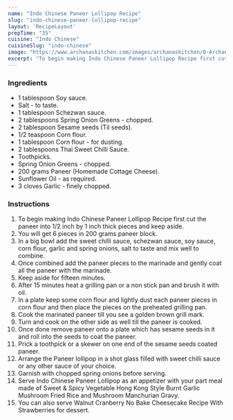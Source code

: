 ---
name: "Indo Chinese Paneer Lollipop Recipe"
slug: "indo-chinese-paneer-lollipop-recipe"
layout: 'RecipeLayout'
prepTime: "35"
cuisine: "Indo Chinese"
cuisineSlug: "indo-chinese"
image: "https://www.archanaskitchen.com/images/archanaskitchen/0-Archanas-Kitchen-Recipes/2019/Indo_Chinese_Paneer_Lollipop_Recipe_3_1600.jpg"
excerpt: "To begin making Indo Chinese Paneer Lollipop Recipe first cut the paneer into 12 inch by 1 inch thick pieces and keep aside"
---

### Ingredients

- 1 tablespoon Soy sauce.
- Salt - to taste.
- 1 tablespoon Schezwan sauce.
- 2 tablespoons Spring Onion Greens - chopped.
- 2 tablespoon Sesame seeds (Til seeds).
- 1/2 teaspoon Corn flour.
- 1 tablespoon Corn flour - for dusting.
- 2 tablespoons Thai Sweet Chilli Sauce.
- Toothpicks.
- Spring Onion Greens - chopped.
- 200 grams Paneer (Homemade Cottage Cheese).
- Sunflower Oil - as required.
- 3 cloves Garlic - finely chopped.

### Instructions

1. To begin making Indo Chinese Paneer Lollipop Recipe first cut the paneer into 1/2 inch by 1 inch thick pieces and keep aside.
1. You will get 6 pieces in 200 grams paneer block.
1. In a big bowl add the sweet chilli sauce, schezwan sauce, soy sauce, corn flour, garlic and spring onions, salt to taste and mix well to combine.
1. Once combined add the paneer pieces to the marinade and gently coat all the paneer with the marinade.
1. Keep aside for fifteen minutes.
1. After 15 minutes heat a grilling pan or a non stick pan and brush it with oil.
1. In a plate keep some corn flour and lightly dust each paneer pieces in corn flour and then place the pieces on the preheated grilling pan.
1. Cook the marinated paneer till you see a golden brown grill mark.
1. Turn and cook on the other side as well till the paneer is cooked.
1. Once done remove paneer onto a plate which has sesame seeds in it and roll into the seeds to coat the paneer.
1. Prick a toothpick or a skewer on one end of the sesame seeds coated paneer.
1. Arrange the Paneer lollipop in a shot glass filled with sweet chilli sauce or any other sauce of your choice.
1. Garnish with chopped spring onions before serving.
1. Serve Indo Chinese Paneer Lollipop as an appetizer with your part meal made of Sweet & Spicy Vegetable Hong Kong Style  Burnt Garlic Mushroom Fried Rice and Mushroom Manchurian Gravy.
1. You can also serve Walnut Cranberry No Bake Cheesecake Recipe With Strawberries for dessert.
